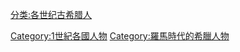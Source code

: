 [[分类:各世纪古希腊人|分类:各世纪古希腊人]]
[[Category:1世紀各國人物|Category:1世紀各國人物]]
[[Category:羅馬時代的希臘人物|Category:羅馬時代的希臘人物]]